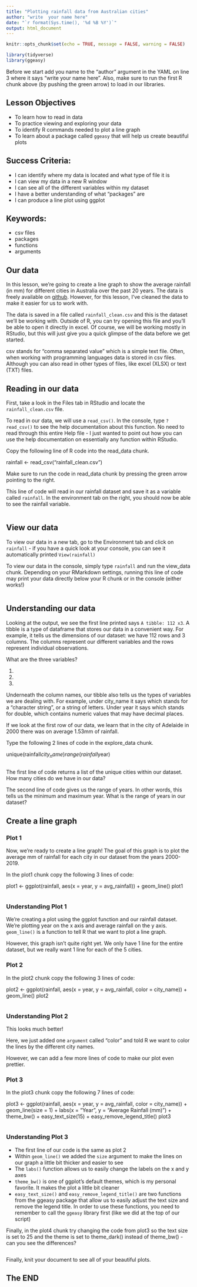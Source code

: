 ```yaml
---
title: "Plotting rainfall data from Australian cities"
author: "write  your name here"
date: "`r format(Sys.time(), '%d %B %Y')`"
output: html_document
---
```


```r
knitr::opts_chunk$set(echo = TRUE, message = FALSE, warning = FALSE)

library(tidyverse)
library(ggeasy)
```

Before we start add you name to the "author" argument in the YAML on line 3 where it says "write your name here". Also, make sure to run the first R chunk above (by pushing the green arrow) to load in our libraries.

## Lesson Objectives

- To learn how to read in data
- To practice viewing and exploring your data 
- To identify R commands needed to plot a line graph
- To learn about a package called `ggeasy` that will help us create beautiful plots

## Success Criteria:

- I can identify where my data is located and what type of file it is
- I can view my data in a new R window 
- I can see all of the different variables within my dataset
- I have a better understanding of what "packages" are
- I can produce a line plot using ggplot

## Keywords:

* csv files
* packages
* functions
* arguments 

## Our data

In this lesson, we're going to create a line graph to show the average rainfall (in mm) for different cities in Australia over the past 20 years. The data is freely available on [github](https://github.com/rfordatascience/tidytuesday/blob/master/data/2020/2020-01-07/readme.md). However, for this lesson, I've cleaned the data to make it easier for us to work with. 

The data is saved in a file called `rainfall_clean.csv` and this is the dataset we'll be working with. Outside of R, you can try opening this file and you'll be able to open it directly in excel. Of course, we will be working mostly in RStudio, but this will just give you a quick glimpse of the data before we get started.

csv stands for "comma separated value" which is a simple text file. Often, when working with programming languages data is stored in csv files. Although you can also read in other types of files, like excel (XLSX) or text (TXT) files. 

## Reading in our data

First, take a look in the Files tab in RStudio and locate the `rainfall_clean.csv` file. 

To read in our data, we will use a `read_csv()`. In the console, type `?read_csv()` to see the help documentation about this function. No need to read through this entire Help file - I just wanted to point out how you can use the help documentation on essentially any function within RStudio.

Copy the following line of R code into the read_data chunk.

rainfall <- read_csv("rainfall_clean.csv")

Make sure to run the code in read_data chunk by pressing the green arrow pointing to the right. 

This line of code will read in our rainfall dataset and save it as a variable called `rainfall`. In the environment tab on the right, you should now be able to see the rainfall variable.

```r


```

## View our data

To view our data in a new tab, go to the Environment tab and click on `rainfall` - if you have a quick look at your console, you can see it automatically printed `View(rainfall)` 

To view our data in the console, simply type `rainfall` and run the view_data chunk. Depending on your RMarkdown settings, running this line of code may print your data directly below your R chunk or in the console (either works!)

```r


```

## Understanding our data

Looking at the output, we see the first line printed says `A tibble: 112 x3`. A tibble is a type of dataframe that stores our data in a convenient way. For example, it tells us the dimensions of our dataset: we have 112 rows and 3 columns. The columns represent our different variables and the rows represent individual observations.

What are the three variables?

1. 
2.
3.

Underneath the column names, our tibble also tells us the types of variables we are dealing with. For example, under city_name it says <chr> which stands for a "character string", or a string of letters. Under year it says <dbl> which stands for double, which contains numeric values that may have decimal places.

If we look at the first row of our data, we learn that in the city of Adelaide in 2000 there was on average 1.53mm of rainfall.

Type the following 2 lines of code in the explore_data chunk.

unique(rainfall$city_name)
range(rainfall$year)

```r


```

The first line of code returns a list of the unique cities within our dataset. How many cities do we have in our data?

The second line of code gives us the range of years. In other words, this tells us the minimum and maximum year. What is the range of years in our dataset?

## Create a line graph

### Plot 1

Now, we're ready to create a line graph! The goal of this graph is to plot the average mm of rainfall for each city in our dataset from the years 2000-2019.

In the plot1 chunk copy the following 3 lines of code:

plot1 <- ggplot(rainfall, aes(x = year, y = avg_rainfall)) +
  geom_line()
plot1

```r


```

### Understanding Plot 1

We're creating a plot using the ggplot function and our rainfall dataset. We're plotting year on the x axis and average rainfall on the y axis. `geom_line()` is a function to tell R that we want to plot a line graph.

However, this graph isn't quite right yet. We only have 1 line for the entire dataset, but we really want 1 line for each of the 5 cities.

### Plot 2

In the plot2 chunk copy the following 3 lines of code:

plot2 <- ggplot(rainfall, aes(x = year, y = avg_rainfall, color = city_name)) +
  geom_line()
plot2

```r


```

### Understanding Plot 2

This looks much better! 

Here, we just added one `argument` called "color" and told R we want to color the lines by the different city names.

However, we can add a few more lines of code to make our plot even prettier.

### Plot 3

In the plot3 chunk copy the following 7 lines of code:

plot3 <- ggplot(rainfall, aes(x = year, y = avg_rainfall, color = city_name)) +
  geom_line(size = 1) +
  labs(x = "Year", y = "Average Rainfall (mm)") +
  theme_bw() +
  easy_text_size(15) + 
  easy_remove_legend_title()
plot3

```r


```

### Understanding Plot 3

- The first line of our code is the same as plot 2
- Within `geom_line()` we added the `size` argument to make the lines on our graph a little bit thicker and easier to see 
- The `labs()` function allows us to easily change the labels on the x and y axes
- `theme_bw()` is one of ggplot's default themes, which is my personal favorite. It makes the plot a little bit cleaner 
- `easy_text_size()` and `easy_remove_legend_title()` are two functions from the ggeasy package that allow us to easily adjust the text size and remove the legend title. In order to use these functions, you need to remember to call the `ggeasy` library first (like we did at the top of our script)

Finally, in the plot4 chunk try changing the code from plot3 so the text size is set to 25 and the theme is set to theme_dark() instead of theme_bw() - can you see the differences?

```r


```


Finally, knit your document to see all of your beautiful plots. 

## The END